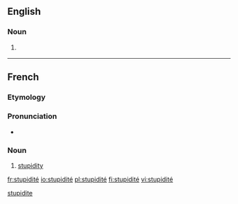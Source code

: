 ==English==

===Noun===
{{en-noun|?}}

# {{rare}} {{alternative form of|stupidity}}

[[Category:English terms spelled with É|stupidite]]
----

==French==

===Etymology===
{{etyl|la|fr}} {{term|stupiditas|lang=la}}

===Pronunciation===
* {{IPA|/sty.pi.di.te/|lang=fr}}

===Noun===
{{fr-noun|f}}

# [[stupidity]]

[[fr:stupidité]]
[[io:stupidité]]
[[pl:stupidité]]
[[fi:stupidité]]
[[vi:stupidité]]